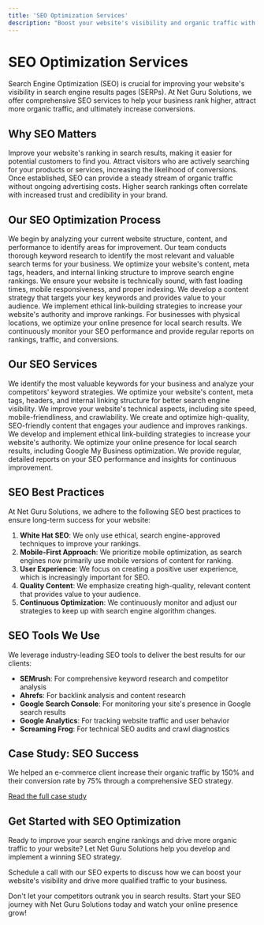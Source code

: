 ```yaml
---
title: 'SEO Optimization Services'
description: "Boost your website's visibility and organic traffic with Net Guru Solutions' expert SEO optimization services"
---
```


# SEO Optimization Services

Search Engine Optimization (SEO) is crucial for improving your website's visibility in search engine results pages (SERPs). At Net Guru Solutions, we offer comprehensive SEO services to help your business rank higher, attract more organic traffic, and ultimately increase conversions.

## Why SEO Matters

<CardGroup cols={2}>
  <Card title="Increased Visibility" icon="eye">
    Improve your website's ranking in search results, making it easier for potential customers to find you.
  </Card>
  <Card title="Targeted Traffic" icon="bullseye-arrow">
    Attract visitors who are actively searching for your products or services, increasing the likelihood of conversions.
  </Card>
  <Card title="Cost-Effective" icon="piggy-bank">
    Once established, SEO can provide a steady stream of organic traffic without ongoing advertising costs.
  </Card>
  <Card title="Brand Credibility" icon="star">
    Higher search rankings often correlate with increased trust and credibility in your brand.
  </Card>
</CardGroup>

## Our SEO Optimization Process

<Steps>
  <Step title="Website Audit">
    We begin by analyzing your current website structure, content, and performance to identify areas for improvement.
  </Step>
  <Step title="Keyword Research">
    Our team conducts thorough keyword research to identify the most relevant and valuable search terms for your business.
  </Step>
  <Step title="On-Page Optimization">
    We optimize your website's content, meta tags, headers, and internal linking structure to improve search engine rankings.
  </Step>
  <Step title="Technical SEO">
    We ensure your website is technically sound, with fast loading times, mobile responsiveness, and proper indexing.
  </Step>
  <Step title="Content Strategy">
    We develop a content strategy that targets your key keywords and provides value to your audience.
  </Step>
  <Step title="Link Building">
    We implement ethical link-building strategies to increase your website's authority and improve rankings.
  </Step>
  <Step title="Local SEO">
    For businesses with physical locations, we optimize your online presence for local search results.
  </Step>
  <Step title="Monitoring and Reporting">
    We continuously monitor your SEO performance and provide regular reports on rankings, traffic, and conversions.
  </Step>
</Steps>

## Our SEO Services

<AccordionGroup>
  <Accordion icon="magnifying-glass" title="Keyword Research and Analysis">
    We identify the most valuable keywords for your business and analyze your competitors' keyword strategies.
  </Accordion>
  <Accordion icon="file-code" title="On-Page SEO">
    We optimize your website's content, meta tags, headers, and internal linking structure for better search engine visibility.
  </Accordion>
  <Accordion icon="gears" title="Technical SEO">
    We improve your website's technical aspects, including site speed, mobile-friendliness, and crawlability.
  </Accordion>
  <Accordion icon="pen-to-square" title="Content Optimization">
    We create and optimize high-quality, SEO-friendly content that engages your audience and improves rankings.
  </Accordion>
  <Accordion icon="link" title="Link Building">
    We develop and implement ethical link-building strategies to increase your website's authority.
  </Accordion>
  <Accordion icon="location-dot" title="Local SEO">
    We optimize your online presence for local search results, including Google My Business optimization.
  </Accordion>
  <Accordion icon="chart-line" title="SEO Reporting and Analytics">
    We provide regular, detailed reports on your SEO performance and insights for continuous improvement.
  </Accordion>
</AccordionGroup>

## SEO Best Practices

At Net Guru Solutions, we adhere to the following SEO best practices to ensure long-term success for your website:

1. **White Hat SEO**: We only use ethical, search engine-approved techniques to improve your rankings.
2. **Mobile-First Approach**: We prioritize mobile optimization, as search engines now primarily use mobile versions of content for ranking.
3. **User Experience**: We focus on creating a positive user experience, which is increasingly important for SEO.
4. **Quality Content**: We emphasize creating high-quality, relevant content that provides value to your audience.
5. **Continuous Optimization**: We continuously monitor and adjust our strategies to keep up with search engine algorithm changes.

## SEO Tools We Use

We leverage industry-leading SEO tools to deliver the best results for our clients:

- **SEMrush**: For comprehensive keyword research and competitor analysis
- **Ahrefs**: For backlink analysis and content research
- **Google Search Console**: For monitoring your site's presence in Google search results
- **Google Analytics**: For tracking website traffic and user behavior
- **Screaming Frog**: For technical SEO audits and crawl diagnostics

## Case Study: SEO Success

<Card title="E-commerce SEO Transformation" icon="shopping-cart">
  We helped an e-commerce client increase their organic traffic by 150% and their conversion rate by 75% through a comprehensive SEO strategy.
  
  [Read the full case study](/case-studies/ecommerce-seo-success)
</Card>

## Get Started with SEO Optimization

Ready to improve your search engine rankings and drive more organic traffic to your website? Let Net Guru Solutions help you develop and implement a winning SEO strategy.

<Card title="Book a Free SEO Consultation" icon="calendar" href="/contact">
  Schedule a call with our SEO experts to discuss how we can boost your website's visibility and drive more qualified traffic to your business.
</Card>

Don't let your competitors outrank you in search results. Start your SEO journey with Net Guru Solutions today and watch your online presence grow!
